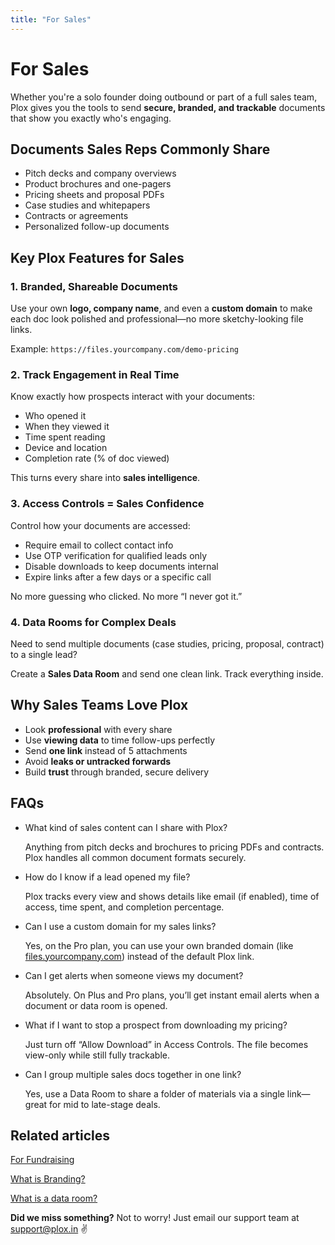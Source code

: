 ```yaml
---
title: "For Sales"
---
```


# For Sales

Whether you're a solo founder doing outbound or part of a full sales team, Plox gives you the tools to send **secure, branded, and trackable** documents that show you exactly who's engaging.

## Documents Sales Reps Commonly Share

- Pitch decks and company overviews
- Product brochures and one-pagers
- Pricing sheets and proposal PDFs
- Case studies and whitepapers
- Contracts or agreements
- Personalized follow-up documents

## Key Plox Features for Sales

### 1. **Branded, Shareable Documents**

Use your own **logo, company name**, and even a **custom domain** to make each doc look polished and professional—no more sketchy-looking file links.

Example: `https://files.yourcompany.com/demo-pricing`

### 2. **Track Engagement in Real Time**

Know exactly how prospects interact with your documents:

- Who opened it
- When they viewed it
- Time spent reading
- Device and location
- Completion rate (% of doc viewed)

This turns every share into **sales intelligence**.

### 3. **Access Controls = Sales Confidence**

Control how your documents are accessed:

- Require email to collect contact info
- Use OTP verification for qualified leads only
- Disable downloads to keep documents internal
- Expire links after a few days or a specific call

No more guessing who clicked. No more “I never got it.”

### 4. **Data Rooms for Complex Deals**

Need to send multiple documents (case studies, pricing, proposal, contract) to a single lead?

Create a **Sales Data Room** and send one clean link. Track everything inside.

## Why Sales Teams Love Plox

- Look **professional** with every share
- Use **viewing data** to time follow-ups perfectly
- Send **one link** instead of 5 attachments
- Avoid **leaks or untracked forwards**
- Build **trust** through branded, secure delivery

## FAQs

- What kind of sales content can I share with Plox?

  Anything from pitch decks and brochures to pricing PDFs and contracts. Plox handles all common document formats securely.
- How do I know if a lead opened my file?

  Plox tracks every view and shows details like email (if enabled), time of access, time spent, and completion percentage.
- Can I use a custom domain for my sales links?

  Yes, on the Pro plan, you can use your own branded domain (like [files.yourcompany.com](http://files.yourcompany.com/)) instead of the default Plox link.
- Can I get alerts when someone views my document?

  Absolutely. On Plus and Pro plans, you’ll get instant email alerts when a document or data room is opened.
- What if I want to stop a prospect from downloading my pricing?

  Just turn off “Allow Download” in Access Controls. The file becomes view-only while still fully trackable.
- Can I group multiple sales docs together in one link?

  Yes, use a Data Room to share a folder of materials via a single link—great for mid to late-stage deals.

## Related articles

[For Fundraising](https://help.plox.in/use-cases/for-fundraising)

[What is Branding?](https://help.plox.in/branding/what-is-branding)

[What is a data room?](https://help.plox.in/data-rooms/what-is-a-data-room)

**Did we miss something?** Not to worry! Just email our support team at [support@plox.in](mailto:support@plox.in) ✌️